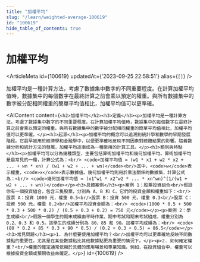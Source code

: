 ```yaml
---
title: "加權平均"
slug: "/learn/weighted-average-100619"
id: "100619"
hide_table_of_contents: true
---
```



# 加權平均

<ArticleMeta id={100619} updatedAt={'2023-09-25 22:58:51'} alias={`[]`} />
<div className='border-solid border-b border-t-0 my-4 border-[var(--ifm-color-gray-300)]' />

加權平均是一種計算方法，考慮了數據集中數字的不同重要程度。在計算加權平均值時，數據集中的每個數字在最終計算之前會乘以預定的權重。與所有數據集中的數字被分配相同權重的簡單平均值相比，加權平均值可以更準確。

<AIContent content={`<h2>加權平均</h2><h3>定義</h3><p>加權平均是一種計算方法，考慮了數據集中數字的不同重要程度。在計算加權平均值時，數據集中的每個數字在最終計算之前會乘以預定的權重。與所有數據集中的數字被分配相同權重的簡單平均值相比，加權平均值可以更準確。</p><h3>起源</h3><p>加權平均的概念可以追溯到統計學和數學的早期發展階段。它最早被用於經濟學和金融學中，以便更準確地反映不同因素對總體結果的影響。隨着數據分析和統計方法的發展，加權平均逐漸成為一種常用的計算工具。</p><h3>類別與特點</h3><p>加權平均可以分為幾種類型，主要包括算術加權平均和幾何加權平均。算術加權平均是最常見的一種，計算公式為：<br/> <code>加權平均值 = (w1 * x1 + w2 * x2 + ... + wn * xn) / (w1 + w2 + ... + wn)</code><br/>其中，<code>w</code>表示權重，<code>x</code>表示數據值。幾何加權平均則用於乘法關係的數據集，計算公式為：<br/> <code>幾何加權平均值 = (x1^w1 * x2^w2 * ... * xn^wn)^(1/(w1 + w2 + ... + wn))</code></p><h3>具體案例</h3><p>案例 1：股票投資組合<br/>假設你有一個投資組合，包含三隻股票，分別為 A、B 和 C。它們的投資金額和權重如下：<br/>股票 A：投資 1000 元，權重 0.5<br/>股票 B：投資 500 元，權重 0.3<br/>股票 C：投資 500 元，權重 0.2<br/>加權平均投資金額為：<br/> <code>(1000 * 0.5 + 500 * 0.3 + 500 * 0.2) / (0.5 + 0.3 + 0.2) = 750 元</code></p><p>案例 2：學生成績<br/>假設一個學生的期末成績由平時作業、期中考試和期末考試組成，權重分別為 0.2、0.3 和 0.5。該學生的成績分別為 80、85 和 90。加權平均成績為：<br/> <code>(80 * 0.2 + 85 * 0.3 + 90 * 0.5) / (0.2 + 0.3 + 0.5) = 86.5</code></p><h3>常見問題</h3><p>1. 為什麼要使用加權平均？<br/>加權平均可以更準確地反映不同數據點的重要性，尤其是在某些數據點比其他數據點更為重要的情況下。</p><p>2. 如何確定權重？<br/>權重的確定通常依賴於具體的應用場景和專業知識。例如，在投資組合中，權重可以根據投資金額或預期收益來確定。</p>`} id={100619} />
